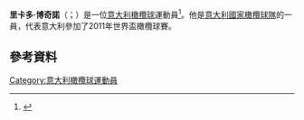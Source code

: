 '''里卡多·博奇諾'''（{{lang-it|Riccardo Bocchino}}；{{bd|1988年|3月3日}}）是一位[[意大利|意大利]][[橄欖球|橄欖球]]運動員<ref>{{cite web|url=http://english.gazzetta.it/More_sports/04-02-2010/mallet-keeps-same-line-up-ready-to-take-on-ireland--602886656398.shtml|title=Mallett keeps same line-up Ready to take on Ireland|publisher=''[[La_Gazzetta_dello_Sport|La Gazzetta dello Sport]]''|date=4 February 2010|accessdate=28 February 2010|deadurl=yes|archiveurl=https://web.archive.org/web/20110718053406/http://english.gazzetta.it/More_sports/04-02-2010/mallet-keeps-same-line-up-ready-to-take-on-ireland--602886656398.shtml|archivedate=2011-07-18}}</ref>。他是[[意大利國家橄欖球隊|意大利國家橄欖球隊]]的一員，代表意大利參加了2011年世界盃橄欖球賽。
==參考資料==
{{Reflist}}
[[Category:意大利橄欖球運動員|Category:意大利橄欖球運動員]]